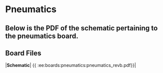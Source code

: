# Pneumatics
Below is the PDF of the schematic pertaining to the pneumatics board.
----
## Board Files

|**Schematic**| \{\{ :ee:boards:pneumatics:pneumatics_revb.pdf\}\}|
